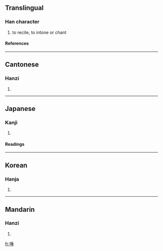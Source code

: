 ==Translingual==
===Han character===
{{Han char|rn=30|rad=口|as=08|sn=11|four=6505<sub>3</sub>|canj=口手大手 (RQKQ)}}
# to recite, to intone or chant
====References====
{{Han ref|kx=0193.100|dkj=03754|dj=0413.210|hdz=10635.110|uh=552A|ud=21802|bh=D477|bd=54391}}
----
==Cantonese==
===Hanzi===
{{yue-hanzi|jyut=fung2, baang6|y=fúng, baahng}}
# {{defn|Cantonese}}
----
==Japanese==
===Kanji===
{{ja-kanji|grade=|rs=口08}}
# {{defn|Japanese}} 
====Readings====
{{ja-readings|on=[[ほう]] (hō), [[ほ]] (ho), [[ぶ]] (bu)|kun=[[おおごえ]] (oogoe)}}
----
==Korean==
===Hanja===
{{ko-hanja|hangeul=봉|rv=bong|mr=pong}}
# {{defn|Korean}}
----
==Mandarin==
===Hanzi===
{{cmn-hanzi|pin=[[fěng]] (feng3)|wg=feng<sup>3</sup>}}
# {{defn|Mandarin}}

[[fr:唪]]